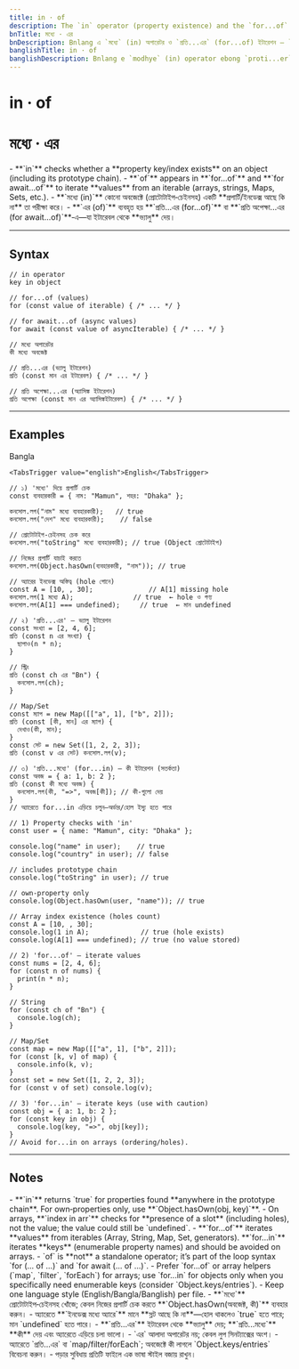 ```yaml
---
title: in · of
description: The `in` operator (property existence) and the `for...of` iteration syntax in Bnlang — with differences from `for...in`, array/Map handling, and best practices.
bnTitle: মধ্যে · এর
bnDescription: Bnlang এ `মধ্যে` (in) অপারেটর ও `প্রতি...এর` (for...of) ইটারেশন — `for...in` থেকে পার্থক্য, অ্যারে/ম্যাপ হ্যান্ডলিং, সেরা চর্চা।
banglishTitle: in · of
banglishDescription: Bnlang e `modhye` (in) operator ebong `proti...er` (for...of) iteration — `for...in` theke parthokko, array/Map tips.
---
```


# <I18nEnglish>in · of</I18nEnglish>
# <I18nBangla>মধ্যে · এর</I18nBangla>


<I18nEnglish>
- **`in`** checks whether a **property key/index exists** on an object (including its prototype chain).  
- **`of`** appears in **`for...of`** and **`for await...of`** to iterate **values** from an iterable (arrays, strings, Maps, Sets, etc.).
</I18nEnglish>

<I18nBangla>
- **`মধ্যে (in)`** কোনো অবজেক্টে (প্রোটোটাইপ‑চেইনসহ) একটি **প্রপার্টি/ইনডেক্স আছে কি না** তা পরীক্ষা করে।  
- **`এর (of)`** ব্যবহৃত হয় **`প্রতি...এর (for...of)`** বা **`প্রতি অপেক্ষা...এর (for await...of)`**‑এ—যা ইটারেবল থেকে **ভ্যালু** দেয়।
</I18nBangla>



---

## Syntax

<I18nEnglish>

```bnl
// in operator
key in object

// for...of (values)
for (const value of iterable) { /* ... */ }

// for await...of (async values)
for await (const value of asyncIterable) { /* ... */ }
```
</I18nEnglish>

<I18nBangla>

```bnl
// মধ্যে অপারেটর
কী মধ্যে অবজেক্ট

// প্রতি...এর (ভ্যালু ইটারেশন)
প্রতি (const মান এর ইটারেবল) { /* ... */ }

// প্রতি অপেক্ষা...এর (অ্যাসিঙ্ক ইটারেশন)
প্রতি অপেক্ষা (const মান এর অ্যাসিঙ্কইটারেবল) { /* ... */ }
```
</I18nBangla>



---

## Examples

<Tabs defaultValue="bangla" className="w-full">
  <TabsList>
    <TabsTrigger value="bangla">Bangla</TabsTrigger>
    
    <TabsTrigger value="english">English</TabsTrigger>
  </TabsList>

  <TabsContent value="bangla">

```bnl
// ১) 'মধ্যে' দিয়ে প্রপার্টি চেক
const ব্যবহারকারী = { নাম: "Mamun", শহর: "Dhaka" };

কনসোল.লগ("নাম" মধ্যে ব্যবহারকারী);   // true
কনসোল.লগ("দেশ" মধ্যে ব্যবহারকারী);    // false

// প্রোটোটাইপ‑চেইনসহ চেক করে
কনসোল.লগ("toString" মধ্যে ব্যবহারকারী); // true (Object প্রোটোটাইপ)

// নিজের প্রপার্টি যাচাই করতে
কনসোল.লগ(Object.hasOwn(ব্যবহারকারী, "নাম")); // true

// অ্যারের ইনডেক্স অস্তিত্ব (hole গোনে)
const A = [10, , 30];              // A[1] missing hole
কনসোল.লগ(1 মধ্যে A);               // true  ← hole ও গণ্য
কনসোল.লগ(A[1] === undefined);     // true  ← মান undefined

// ২) 'প্রতি...এর' — ভ্যালু ইটারেশন
const সংখ্যা = [2, 4, 6];
প্রতি (const n এর সংখ্যা) {
  ছাপাও(n * n);
}

// স্ট্রিং
প্রতি (const ch এর "Bn") {
  কনসোল.লগ(ch);
}

// Map/Set
const ম্যাপ = new Map([["a", 1], ["b", 2]]);
প্রতি (const [কী, মান] এর ম্যাপ) {
  দেখাও(কী, মান);
}
const সেট = new Set([1, 2, 2, 3]);
প্রতি (const v এর সেট) কনসোল.লগ(v);

// ৩) 'প্রতি...মধ্যে' (for...in) — কী ইটারেশন (সতর্কতা)
const অবজ = { a: 1, b: 2 };
প্রতি (const কী মধ্যে অবজ) {
  কনসোল.লগ(কী, "=>", অবজ[কী]); // কী‑গুলো দেয়
}
// অ্যারেতে for...in এড়িয়ে চলুন—অর্ডার/হোল ইস্যু হতে পারে
```
  </TabsContent>

  

  <TabsContent value="english">

```bnl
// 1) Property checks with 'in'
const user = { name: "Mamun", city: "Dhaka" };

console.log("name" in user);    // true
console.log("country" in user); // false

// includes prototype chain
console.log("toString" in user); // true

// own‑property only
console.log(Object.hasOwn(user, "name")); // true

// Array index existence (holes count)
const A = [10, , 30];
console.log(1 in A);             // true (hole exists)
console.log(A[1] === undefined); // true (no value stored)

// 2) 'for...of' — iterate values
const nums = [2, 4, 6];
for (const n of nums) {
  print(n * n);
}

// String
for (const ch of "Bn") {
  console.log(ch);
}

// Map/Set
const map = new Map([["a", 1], ["b", 2]]);
for (const [k, v] of map) {
  console.info(k, v);
}
const set = new Set([1, 2, 2, 3]);
for (const v of set) console.log(v);

// 3) 'for...in' — iterate keys (use with caution)
const obj = { a: 1, b: 2 };
for (const key in obj) {
  console.log(key, "=>", obj[key]);
}
// Avoid for...in on arrays (ordering/holes).
```
  </TabsContent>
</Tabs>

---

## Notes

<I18nEnglish>
- **`in`** returns `true` for properties found **anywhere in the prototype chain**. For own‑properties only, use **`Object.hasOwn(obj, key)`**.  
- On arrays, **`index in arr`** checks for **presence of a slot** (including holes), not the value; the value could still be `undefined`.  
- **`for...of`** iterates **values** from iterables (Array, String, Map, Set, generators). **`for...in`** iterates **keys** (enumerable property names) and should be avoided on arrays.  
- `of` is **not** a standalone operator; it’s part of the loop syntax `for (... of ...)` and `for await (... of ...)`.  
- Prefer `for...of` or array helpers (`map`, `filter`, `forEach`) for arrays; use `for...in` for objects only when you specifically need enumerable keys (consider `Object.keys/entries`).  
- Keep one language style (English/Bangla/Banglish) per file.
</I18nEnglish>

<I18nBangla>
- **`মধ্যে`** প্রোটোটাইপ‑চেইনসহ খোঁজে; কেবল নিজের প্রপার্টি চেক করতে **`Object.hasOwn(অবজেক্ট, কী)`** ব্যবহার করুন।  
- অ্যারেতে **`ইনডেক্স মধ্যে অ্যারে`** মানে **স্লট আছে কি না**—হোল থাকলেও `true` হতে পারে; মান `undefined` হতে পারে।  
- **`প্রতি...এর`** ইটারেবল থেকে **ভ্যালু** দেয়; **`প্রতি...মধ্যে`** **কী** দেয় এবং অ্যারেতে এড়িয়ে চলা ভালো।  
- `এর` আলাদা অপারেটর নয়; কেবল লুপ সিনট্যাক্সের অংশ।  
- অ্যারেতে `প্রতি...এর` বা `map/filter/forEach`; অবজেক্টে কী লাগলে `Object.keys/entries` বিবেচনা করুন।  
- পড়ার সুবিধায় প্রতিটি ফাইলে এক ভাষা স্টাইল বজায় রাখুন।
</I18nBangla>



